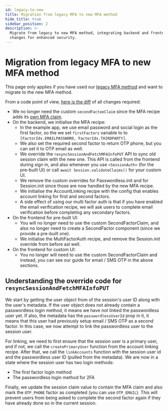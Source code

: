 ```yaml
---
id: legacy-to-new
title: Migration from legacy MFA to new MFA method
hide_title: true
sidebar_position: 2
description: >-
  Migrate from legacy to new MFA method, integrating backend and frontend
  changes for enhanced security.
---
```




# Migration from legacy MFA to new MFA method

This page only applies if you have used our [legacy MFA method](/docs/additional-verification/mfa/legacy-mfa/how-it-works) and want to migrate to the new MFA method.

From a code point of view, [here is the diff](https://github.com/supertokens/supertokens-auth-react/commit/f96e11a527ccd9df71c25798c316dd3de770dde1) of all changes required:
- We no longer need the custom `secondFactoeClaim` since the MFA recipe adds its [own MFA claim](/docs/additional-verification/mfa/important-concepts#how-are-auth-factors-marked-as-completed).
- On the backend, we initialise the MFA recipe:
    - In the example app, we use email password and social login as the first factor, so the we set `firstFactors` variable to to `[FactorIds.EMAILPASSWORD, FactorIds.THIRDPARTY]`.
    - We also set the required second factor to return OTP phone, but you can set it to OTP email as well.
    - We override the `resyncSessionAndFetchMFAInfoPUT` API to sync old session claim with the new one. This API is called from the frontend during sign in, and also whenever you use `<SessionAuth>` (for the pre-built UI) or call `await Session.validateClaims()` for your custom UI.
    - We remove the custom overrides for Passwordless.init and for Session.init since those are now handled by the new MFA recipe.
    - We initialise the AccountLinking recipe with the config that enables account linking for first and second factors.
    - A side effect of using our multi factor auth is that if you have enabled the email verification recipe, we will ask users to complete email verification before completing any secondary factors.
- On the frontend for pre-built UI:
    - You will no longer need to use the custom SecondFactorClaim, and also no longer need to create a SecondFactor component (since we provide a pre-built one).
    - We initialise the MultiFactorAuth recipe, and remove the Session.init override from before asl well.
- On the frontend for custom UI:
    - You no longer will need to use the custom SecondFactorClaim and instead, you can see our guide for email / SMS OTP in the above sections.

## Understanding the override code for `resyncSessionAndFetchMFAInfoPUT`
We start by getting the user object from of the session's user ID along with the user's metadata. If the user object does not already contain a passwordless login method, it means we have not linked the passwordless user yet. If also, the metadata has the `passwordlessUserId` prop in it, it means that this user had previously setup email / SMS OTP as a second factor. In this case, we now attempt to link the passwordless user to the session user.

For linking, we need to first ensure that the session user is a primary user, and if not, we call the `createPrimaryUser` function from the account linking recipe. After that, we call the `linkAccounts` function with the session user id and the passwordless user ID (pulled from the metadata). We are now in a state where the session user has two login methods:
- The first factor login method
- The passwordless login method for 2FA

Finally, we update the session claim value to contain the MFA claim and also mark the `OTP_PHONE` factor as completed (you can use `OTP_EMAIL`). This will prevent users from being asked to complete the second factor again if they have already done so in the current session.
